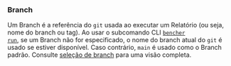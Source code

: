 ### Branch

Um Branch é a referência do `git` usada ao executar um Relatório (ou seja, nome do branch ou tag). Ao usar o subcomando CLI <code><a href="/pt/docs/explanation/bencher-run/">bencher run</a></code>, se um Branch não for especificado, o nome do branch atual do `git` é usado se estiver disponível. Caso contrário, `main` é usado como o Branch padrão. Consulte [seleção de branch](/pt/docs/explanation/branch-selection/) para uma visão completa.
